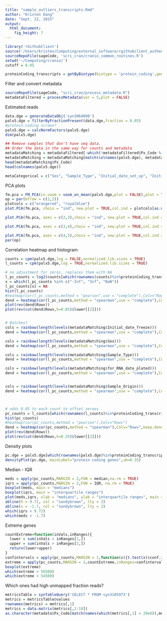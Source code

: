 ```yaml
---
title: "sample_outliers_transcripts.Rmd"
author: "Kristen Dang"
date: "Sept. 22, 2015"
output:
  html_document:
    fig_height: 7
---
```


```r
library('rGithubClient')
source('/Users/kristen/Computing/external_software/rgithubclient_authenticate.R')
sourceRepoFile(sageCode, 'scri_cran/cranio_common_routines.R')
setwd('~/Computing/cranio/')
cutoff = 0.05

proteinCoding_transcripts = getByBiotype(biotype = 'protein_coding',gene = FALSE)
```

Filter and convert metadata
```r
sourceRepoFile(sageCode, "scri_cran/process_metadata.R")
metadataFiltered = processMetadata(ver = 5,plot = FALSE)
```

Estimated reads
```r
data.dge = generateDataObj('syn3064890')
palx5.dge = filterByFractionPresent(data.dge,fraction = 0.05)
#protein-coding screen?
palx5.dge = calcNormFactors(palx5.dge)
dim(palx5.dge)

## Remove samples that don't have seq data.
## Order the data in the same way for counts and metadata
metadataMatching = metadataFiltered[-which(!metadataFiltered$Px_Code %in% colnames(palx5.dge)),]
metadataMatching = metadataMatching[match(colnames(palx5.dge), metadataMatching$Px_Code),]
head(metadataMatching$Px_Code)
head(colnames(palx5.dge))

metaCategorical = c("Sex", "Sample_Type", "Initial_date_set_up", "Initial_date_freeze", "for_RNA_date_set_up", "for_RNA_date_plated", "for_RNA_date_harvest", "ScanDate", "Sample_Origin", "caseStatus", "SAMPLE" )

```

PCA plots
```r
fm.pca = FM_PCA(in.voom = voom_on_mean(palx5.dge,plot = FALSE),plot = TRUE)
op = par(mfrow = c(2,2))
plotcols = c("orangered", "royalblue")
plot.PCA(fm.pca, choix = "ind", new.plot = TRUE,col.ind = plotcols[as.numeric(as.factor(metadataMatching$caseStatus))],label = "all",cex=0.8)

plot.PCA(fm.pca, axes = c(2,3),choix = "ind", new.plot = TRUE,col.ind = plotcols[as.numeric(as.factor(metadataMatching$caseStatus))],label = "all",cex=0.8)

plot.PCA(fm.pca, axes = c(3,4),choix = "ind", new.plot = TRUE,col.ind = plotcols[as.numeric(as.factor(metadataMatching$caseStatus))],label = "all",cex=0.8)

plot.PCA(fm.pca, axes = c(4,5),choix = "ind", new.plot = TRUE,col.ind = plotcols[as.numeric(as.factor(metadataMatching$caseStatus))],label = "all",cex=0.8)
par(op)
```

Correlation heatmap and histogram
```r
counts = cpm(palx5.dge,log = FALSE,normalized.lib.sizes = TRUE)
l_counts = cpm(palx5.dge,log = TRUE,normalized.lib.sizes = TRUE)

# no adjustment for zeros, replaces them with NA
l_pc_counts = log2(counts[which(rownames(counts)%in%proteinCoding_transcripts[,1]),])
x = which(l_pc_counts %in% c("-Inf", "Inf", "NaN"))
l_pc_counts[x] = NA
hist(l_pc_counts)
#heatmap(cor(l_pc_counts,method = "pearson",use = "complete"),Colv="Rowv")
dend = heatmap(cor(l_pc_counts,method = "spearman",use = "complete"),Colv="Rowv",keep.dendro = TRUE,scale = "none")
plot(rev(dend$Rowv))
plot(rev(cut(dend$Rowv,h=0.85)$lower[[2]]))


# Batches?
cols = rainbow(length(levels(metadataMatching$Initial_date_freeze)))
dend = heatmap(cor(l_pc_counts,method = "spearman",use = "complete"),Colv="Rowv",keep.dendro = TRUE,scale = "none",ColSideColors =cols[as.numeric(metadataMatching$Initial_date_freeze)])

cols = rainbow(length(levels(metadataMatching$Sex)))
dend = heatmap(cor(l_pc_counts,method = "spearman",use = "complete"),Colv="Rowv",keep.dendro = TRUE,scale = "none",ColSideColors =cols[as.numeric(metadataMatching$Sex)])

cols = rainbow(length(levels(metadataMatching$Sample_Type)))
dend = heatmap(cor(l_pc_counts,method = "spearman",use = "complete"),Colv="Rowv",keep.dendro = TRUE,scale = "none",ColSideColors =cols[as.numeric(metadataMatching$Sample_Type)])

cols = rainbow(length(levels(metadataMatching$for_RNA_date_plated)))
dend = heatmap(cor(l_pc_counts,method = "spearman",use = "complete"),Colv="Rowv",keep.dendro = TRUE,scale = "none",ColSideColors =cols[as.numeric(metadataMatching$for_RNA_date_plated)])


cols = rainbow(length(levels(metadataMatching$Sample_Origin)))
dend = heatmap(cor(l_pc_counts,method = "spearman",use = "complete"),Colv="Rowv",keep.dendro = TRUE,scale = "none",ColSideColors =cols[as.numeric(metadataMatching$Sample_Origin)])



# adds 0.05 to each count to offset zeroes
pc_counts = l_counts[which(rownames(l_counts)%in%proteinCoding_transcripts[,1]),]
hist(pc_counts)
#heatmap(cor(pc_counts,method = "pearson"),Colv="Rowv")
dend = heatmap(cor(pc_counts,method = "spearman"),Colv="Rowv",keep.dendro = TRUE,scale = "none")
plot(rev(dend$Rowv))
plot(rev(cut(dend$Rowv,h=0.35)$lower[[2]]))
```

Density plots
```r
pc.dge = palx5.dge[which(rownames(palx5.dge)%in%proteinCoding_transcripts[,1]),]
densityPlot(pc.dge, mainLabel="protein coding genes",ub=0.35)
```


Median - IQR
```r
meds = apply(pc_counts,MARGIN = 2,FUN = median,na.rm = TRUE)
iqrs = apply(pc_counts,MARGIN = 2,FUN = IQR, na.rm = TRUE)
boxplot(meds, main = "medians")
boxplot(iqrs, main = "interquartile ranges")
plot(meds,iqrs, xlab = "medians", ylab = "interquartile ranges", main = "log2(CPM) protein-coding genes")
abline(h = 9.72, col = "sandybrown", lty = 2)
abline(v = -1.7, col = "sandybrown", lty = 2)
which(iqrs < 9.72)
which(meds < -1.7)
```


Extreme genes
```r
countExtreme=function(inVals,inRanges){
  lower = sum(inVals < inRanges[1,])
  upper = sum(inVals > inRanges[2,])
  return(lower+upper)
}
confintervals = apply(pc_counts,MARGIN = 1,function(x){t.test(x)$conf.int})
extreme = apply(pc_counts,MARGIN = 2,countExtreme,inRanges=confintervals)
boxplot(extreme)
which(extreme > 56500)
which(extreme < 54500)
```


Which ones had high unmapped fraction reads?
```r
metricsTable = synTableQuery('SELECT * FROM syn3105973')
metrics = metricsTable@values
rownames(metrics) = metrics[,1]
metrics = data.matrix(metrics[,2:10])
as.character(metadata$Px_Code[match(names(which(metrics[,1] < 20e6)),metadata$SeqSampleName)])
```

